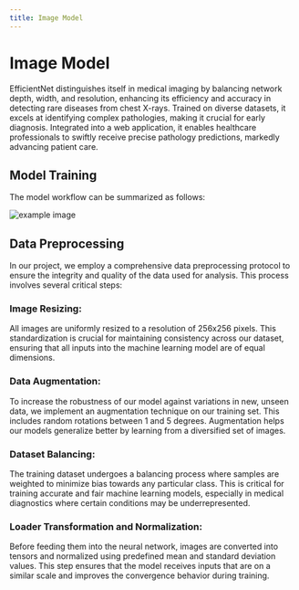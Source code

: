```yaml
---
title: Image Model
---
```


# Image Model

EfficientNet distinguishes itself in medical imaging by balancing network depth, width, and resolution, enhancing its efficiency and accuracy in detecting rare diseases from chest X-rays. Trained on diverse datasets, it excels at identifying complex pathologies, making it crucial for early diagnosis. Integrated into a web application, it enables healthcare professionals to swiftly receive precise pathology predictions, markedly advancing patient care.

## Model Training 

The model workflow can be summarized as follows:

![example image](/images/efficientnet.png)

## Data Preprocessing 

In our project, we employ a comprehensive data preprocessing protocol to ensure the integrity and quality of the data used for analysis. This process involves several critical steps:

### Image Resizing: 
All images are uniformly resized to a resolution of 256x256 pixels. This standardization is crucial for maintaining consistency across our dataset, ensuring that all inputs into the machine learning model are of equal dimensions.

### Data Augmentation: 
To increase the robustness of our model against variations in new, unseen data, we implement an augmentation technique on our training set. This includes random rotations between 1 and 5 degrees. Augmentation helps our models generalize better by learning from a diversified set of images.

### Dataset Balancing: 
The training dataset undergoes a balancing process where samples are weighted to minimize bias towards any particular class. This is critical for training accurate and fair machine learning models, especially in medical diagnostics where certain conditions may be underrepresented.

### Loader Transformation and Normalization: 
Before feeding them into the neural network, images are converted into tensors and normalized using predefined mean and standard deviation values. This step ensures that the model receives inputs that are on a similar scale and improves the convergence behavior during training.
